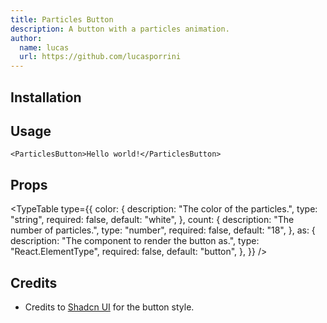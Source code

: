 ```yaml
---
title: Particles Button
description: A button with a particles animation.
author:
  name: lucas
  url: https://github.com/lucasporrini
---
```


<ComponentPreview name="particles-button-demo" />

## Installation

<ComponentInstallation name="particles-button" />

## Usage

```tsx
<ParticlesButton>Hello world!</ParticlesButton>
```

## Props

<TypeTable
  type={{
    color: {
      description: "The color of the particles.",
      type: "string",
      required: false,
      default: "white",
    },
    count: {
      description: "The number of particles.",
      type: "number",
      required: false,
      default: "18",
    },
    as: {
      description: "The component to render the button as.",
      type: "React.ElementType",
      required: false,
      default: "button",
    },
  }}
/>

## Credits

- Credits to [Shadcn UI](https://ui.shadcn.com/docs/components/button) for the button style.
